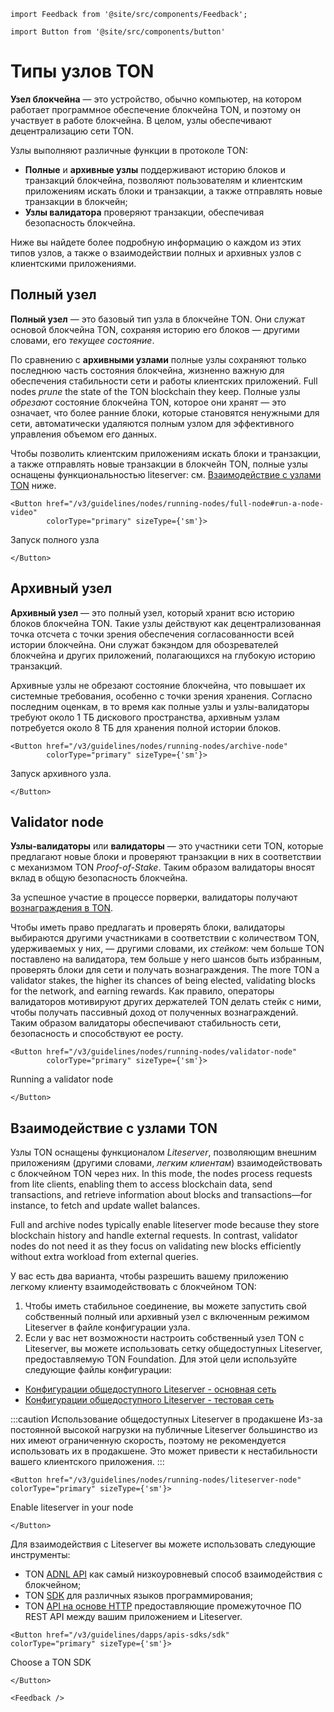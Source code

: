 ```mdx-code-block
import Feedback from '@site/src/components/Feedback';
```

```mdx-code-block
import Button from '@site/src/components/button'
```

# Типы узлов TON

**Узел блокчейна** — это устройство, обычно компьютер, на котором работает программное обеспечение блокчейна TON, и поэтому он участвует в работе блокчейна. В целом, узлы обеспечивают децентрализацию сети TON.

Узлы выполняют различные функции в протоколе TON:

- **Полные** и **архивные узлы** поддерживают историю блоков и транзакций блокчейна, позволяют пользователям и клиентским приложениям искать блоки и транзакции, а также отправлять новые транзакции в блокчейн;
- **Узлы валидатора** проверяют транзакции, обеспечивая безопасность блокчейна.

Ниже вы найдете более подробную информацию о каждом из этих типов узлов, а также о взаимодействии полных и архивных узлов с клиентскими приложениями.

## Полный узел

**Полный узел** — это базовый тип узла в блокчейне TON. Они служат основой блокчейна TON, сохраняя историю его блоков — другими словами, его _текущее состояние_.

По сравнению с **архивными узлами** полные узлы сохраняют только последнюю часть состояния блокчейна, жизненно важную для обеспечения стабильности сети и работы клиентских приложений. Full nodes _prune_ the state of the TON blockchain they keep. Полные узлы _обрезают_ состояние блокчейна TON, которое они хранят — это означает, что более ранние блоки, которые становятся ненужными для сети, автоматически удаляются полным узлом для эффективного управления объемом его данных.

Чтобы позволить клиентским приложениям искать блоки и транзакции, а также отправлять новые транзакции в блокчейн TON, полные узлы оснащены функциональностью liteserver: см. [Взаимодействие с узлами TON](#interacting-with-ton-nodes) ниже.

```mdx-code-block
<Button href="/v3/guidelines/nodes/running-nodes/full-node#run-a-node-video"
        colorType="primary" sizeType={'sm'}>
```

  Запуск полного узла

```mdx-code-block
</Button>
```

## Архивный узел

**Архивный узел** — это полный узел, который хранит всю историю блоков блокчейна TON. Такие узлы действуют как децентрализованная точка отсчета с точки зрения обеспечения согласованности всей истории блокчейна. Они служат бэкэндом для обозревателей блокчейна и других приложений, полагающихся на глубокую историю транзакций.

Архивные узлы не обрезают состояние блокчейна, что повышает их системные требования, особенно с точки зрения хранения. Согласно последним оценкам, в то время как полные узлы и узлы-валидаторы требуют около 1 ТБ дискового пространства, архивным узлам потребуется около 8 ТБ для хранения полной истории блоков.

```mdx-code-block
<Button href="/v3/guidelines/nodes/running-nodes/archive-node"
        colorType="primary" sizeType={'sm'}>
```

  Запуск архивного узла.

```mdx-code-block
</Button>
```

## Validator node

**Узлы-валидаторы** или **валидаторы** — это участники сети TON, которые предлагают новые блоки и проверяют транзакции в них в соответствии с механизмом TON _Proof-of-Stake_. Таким образом валидаторы вносят вклад в общую безопасность блокчейна.

За успешное участие в процессе порверки, валидаторы получают [вознаграждения в TON](/v3/documentation/infra/nodes/validation/staking-incentives).

Чтобы иметь право предлагать и проверять блоки, валидаторы выбираются другими участниками в соответствии с количеством TON, удерживаемых у них, — другими словами, их _стейком_: чем больше TON поставлено на валидатора, тем больше у него шансов быть избранным, проверять блоки для сети и получать вознаграждения. The more TON a validator stakes, the higher its chances of being elected, validating blocks for the network, and earning rewards. Как правило, операторы валидаторов мотивируют других держателей TON делать стейк с ними, чтобы получать пассивный доход от полученных вознаграждений. Таким образом валидаторы обеспечивают стабильность сети, безопасность и способствуют ее росту.

```mdx-code-block
<Button href="/v3/guidelines/nodes/running-nodes/validator-node"
        colorType="primary" sizeType={'sm'}>
```

  Running a validator node

```mdx-code-block
</Button>
```

## Взаимодействие с узлами TON

Узлы TON оснащены функционалом _Liteserver_, позволяющим внешним приложениям (другими словами, _легким клиентам_) взаимодействовать с блокчейном TON через них. In this mode, the nodes process requests from lite clients, enabling them to access blockchain data, send transactions, and retrieve information about blocks and transactions—for instance, to fetch and update wallet balances.

Full and archive nodes typically enable liteserver mode because they store blockchain history and handle external requests. In contrast, validator nodes do not need it as they focus on validating new blocks efficiently without extra workload from external queries.

У вас есть два варианта, чтобы разрешить вашему приложению легкому клиенту взаимодействовать с блокчейном TON:

1. Чтобы иметь стабильное соединение, вы можете запустить свой собственный полный или архивный узел с включенным режимом Liteserver в файле конфигурации узла.
2. Если у вас нет возможности настроить собственный узел TON с Liteserver, вы можете использовать сетку общедоступных Liteserver, предоставляемую TON Foundation. Для этой цели используйте следующие файлы конфигурации:

- [Конфигурации общедоступного Liteserver - основная сеть](https://ton.org/global-config.json)
- [Конфигурации общедоступного Liteserver - тестовая сеть](https://ton.org/testnet-global.config.json)

:::caution Использование общедоступных Liteserver в продакшене
Из-за постоянной высокой нагрузки на публичные Liteserver большинство из них имеют ограниченную скорость, поэтому не рекомендуется использовать их в продакшене.
Это может привести к нестабильности вашего клиентского приложения.
:::

```mdx-code-block
<Button href="/v3/guidelines/nodes/running-nodes/liteserver-node"
colorType="primary" sizeType={'sm'}>
```

Enable liteserver in your node

```mdx-code-block
</Button>
```

Для взаимодействия с Liteserver вы можете использовать следующие инструменты:

- TON [ADNL API](/v3/guidelines/dapps/apis-sdks/ton-adnl-apis) как самый низкоуровневый способ взаимодействия с блокчейном;
- TON [SDK](/v3/guidelines/dapps/apis-sdks/sdk) для различных языков программирования;
- TON [API на основе HTTP](/v3/concepts/dive-into-ton/ton-ecosystem/explorers-in-ton) предоставляющие промежуточное ПО REST API между вашим приложением и Liteserver.

```mdx-code-block
<Button href="/v3/guidelines/dapps/apis-sdks/sdk"
colorType="primary" sizeType={'sm'}>
```

Choose a TON SDK

```mdx-code-block
</Button>
```

```mdx-code-block
<Feedback />
```
